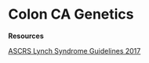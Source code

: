 # Colon CA Genetics {#ColonGenetics}

**Resources**

[ASCRS Lynch Syndrome Guidelines 2017](https://fascrs.org/ascrs/media/files/downloads/Clinical%20Practice%20Guidelines/cpg_for_the_surgical_treatment_of_patients_with_lynch_syndrome_feb_2017_dcr_issue.pdf)
